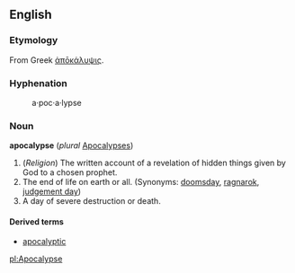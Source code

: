 ==English==
===Etymology===
From Greek [[ἀπōκάλυψις]].

===Hyphenation===
:a&middot;poc&middot;a&middot;lypse

===Noun===
'''apocalypse''' (''plural'' [[Apocalypses]])

# (''Religion'') The written account of a revelation of hidden things given by God to a chosen prophet.
# The end of life on earth or all. (Synonyms: [[doomsday]], [[ragnarok]], [[judgement day]])
# A day of severe destruction or death.

====Derived terms====
*[[apocalyptic]]

[[pl:Apocalypse]]